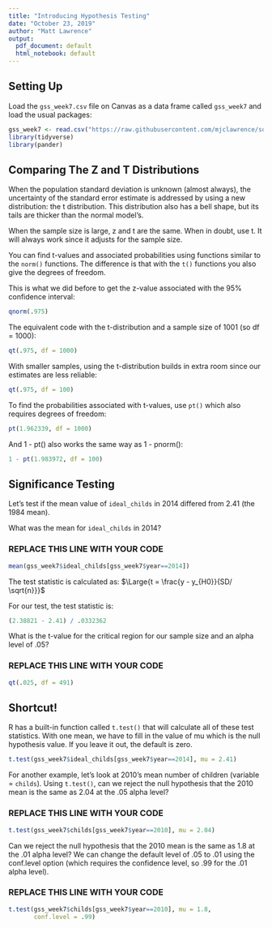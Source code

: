 ```yaml
---
title: "Introducing Hypothesis Testing"
date: "October 23, 2019"
author: "Matt Lawrence"
output:
  pdf_document: default
  html_notebook: default
---
```


## Setting Up

Load the `gss_week7.csv` file on Canvas as a data frame called `gss_week7` and load the usual packages:

```r
gss_week7 <- read.csv("https://raw.githubusercontent.com/mjclawrence/soci385/master/data/gss_week7.csv")
library(tidyverse)
library(pander)
```


## Comparing The Z and T Distributions

When the population standard deviation is unknown (almost always), the uncertainty of the standard error estimate is addressed by using a new distribution: the t distribution. This distribution also has a bell shape, but its tails are thicker than the normal model’s.

When the sample size is large, z and t are the same. When in doubt, use t. It will always work since it adjusts for the sample size.

You can find t-values and associated probabilities using functions similar to the `norm()` functions. The difference is that with the `t()` functions you also give the degrees of freedom.


This is what we did before to get the z-value associated with the 95% confidence interval:
```r
qnorm(.975) 
```

The equivalent code with the t-distribution and a sample size of 1001 (so df = 1000):
```r
qt(.975, df = 1000)
```

With smaller samples, using the t-distribution builds in extra room since our estimates are less reliable: 
```r
qt(.975, df = 100)
```

To find the probabilities associated with t-values, use `pt()` which also requires degrees of freedom:
```r
pt(1.962339, df = 1000)
```

And 1 - pt() also works the same way as 1 - pnorm():
```r
1 - pt(1.983972, df = 100)
```


## Significance Testing

Let's test if the mean value of `ideal_childs` in 2014 differed from 2.41 (the 1984 mean).

What was the mean for `ideal_childs` in 2014?

### REPLACE THIS LINE WITH YOUR CODE

```r
mean(gss_week7$ideal_childs[gss_week7$year==2014])
```


The test statistic is calculated as: 
$\Large{t = \frac{y - y_{H0}}{SD/ \sqrt{n}}}$

For our test, the test statistic is:

```r
(2.38821 - 2.41) / .0332362
```

What is the t-value for the critical region for our sample size and an alpha level of .05?

### REPLACE THIS LINE WITH YOUR CODE ###

```r
qt(.025, df = 491)
```


## Shortcut!

R has a built-in function called `t.test()` that will calculate all of these test statistics. With one mean, we have to fill in the value of mu which is the null hypothesis value. If you leave it out, the default is zero.

```r
t.test(gss_week7$ideal_childs[gss_week7$year==2014], mu = 2.41)
```

For another example, let's look at 2010's mean number of children (variable = `childs`). Using `t.test()`, can we reject the null hypothesis that the 2010 mean is the same as 2.04 at the .05 alpha level?

### REPLACE THIS LINE WITH YOUR CODE

```r
t.test(gss_week7$childs[gss_week7$year==2010], mu = 2.04)
```

Can we reject the null hypothesis that the 2010 mean is the same as 1.8 at the .01 alpha level? We can change the default level of .05 to .01 using the conf.level option (which requires the confidence level, so .99 for the .01 alpha level).

### REPLACE THIS LINE WITH YOUR CODE

```r
t.test(gss_week7$childs[gss_week7$year==2010], mu = 1.8,
       conf.level = .99)
```